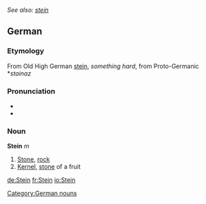 ''See also: [[stein]]''
==German==
===Etymology===
From Old High German [[stein]], ''something hard'', from Proto-Germanic *''stainaz''

===Pronunciation===
*{{IPA|/ʃtaɪn/}}
*{{SAMPA|/StaIn/}}

===Noun===
'''Stein''' ''m''
#[[stone|Stone]], [[rock]]
#[[kernel|Kernel]], [[stone]] of a fruit

{{de-decl-noun|Stein|Steine|Steins]], [[Steines|Steine|Stein|Steinen|Stein|Steine}}

[[Category:German nouns]]

[[de:Stein]]
[[fr:Stein]]
[[io:Stein]]